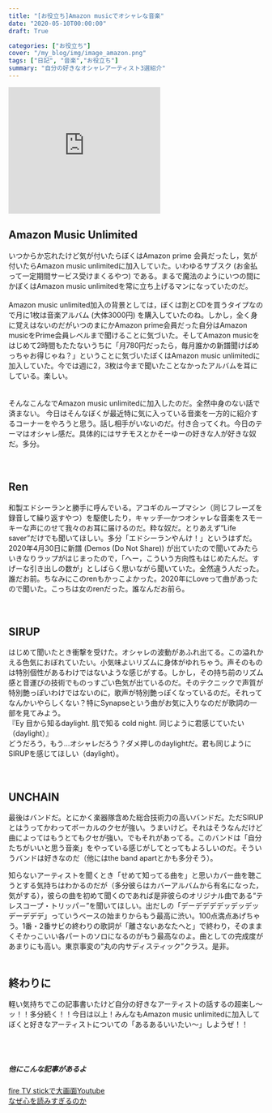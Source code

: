```yaml
---
title: "[お役立ち]Amazon musicでオシャレな音楽"
date: "2020-05-10T00:00:00"
draft: True

categories: ["お役立ち"]
cover: "/my_blog/img/image_amazon.png"
tags: ["日記", "音楽","お役立ち"]
summary: "自分の好きなオシャレアーティスト3選紹介"
---
```


<iframe src="https://rcm-fe.amazon-adsystem.com/e/cm?o=9&p=12&l=ur1&category=musicunlimited&banner=145C9T3K8K0AZHVBRHG2&f=ifr&linkID=37224e6edbb8f7beaa63fbd5055005af&t=sushishushi-22&tracking_id=sushishushi-22" width="300" height="250" scrolling="no" border="0" marginwidth="0" style="border:none;" frameborder="0"></iframe>

  
## Amazon Music Unlimited 
 いつからか忘れたけど気が付いたらぼくはAmazon prime 会員だったし，気が付いたらAmazon music unlimitedに加入していた。いわゆるサブスク (お金払って一定期間サービス受けまくるやつ) である。まるで魔法のようにいつの間にかぼくはAmazon music unlimitedを常に立ち上げるマンになっていたのだ。
  <br>
  <br>
  Amazon music unlimited加入の背景としては，ぼくは割とCDを買うタイプなので月に1枚は音楽アルバム (大体3000円) を購入していたのね。しかし，全く身に覚えはないのだがいつのまにかAmazon prime会員だった自分はAmazon musicをPrime会員レベルまで聞けることに気づいた。そしてAmazon musicをはじめて2時間もたたないうちに「月780円だったら，毎月誰かの新譜聞けばめっちゃお得じゃね？」ということに気づいたぼくはAmazon music unlimitedに加入していた。今では週に2，3枚は今まで聞いたことなかったアルバムを耳にしている。楽しい。
  <br>
  <br>
  <br>
  そんなこんなでAmazon music unlimitedに加入したのだ。全然中身のない話で済まない。
今日はそんなぼくが最近特に気に入っている音楽を一方的に紹介するコーナーをやろうと思う。話し相手がいないのだ。付き合ってくれ。今日のテーマはオシャレ感だ。具体的にはサチモスとかそーゆーの好きな人が好きな奴だ。多分。
<br>
<br>
<br>

  
## Ren  
  
  和製エドシーランと勝手に呼んでいる。アコギのループマシン（同じフレーズを録音して繰り返すやつ）を駆使したり，キャッチ―かつオシャレな音楽をスモーキーな声にのせて我々のお耳に届けるのだ。粋な奴だ。とりあえず“Life saver”だけでも聞いてほしい。多分「エドシーランやんけ！」というはずだ。2020年4月30日に新譜 (Demos (Do Not Share)) が出ていたので聞いてみたらいきなりラップがはじまったので，「へー，こういう方向性もはじめたんだ。すげーな引き出しの数が」としばらく思いながら聞いていた。全然違う人だった。誰だお前。ちなみにこのrenもかっこよかった。2020年にLoveって曲があったので聞いた。こっちは女のrenだった。誰なんだお前ら。
  <br>
  <br>
  <br>
  
  
## SIRUP  
  
  はじめて聞いたとき衝撃を受けた。オシャレの波動があふれ出てる。この溢れかえる色気におぼれていたい。小気味よいリズムに身体がゆれちゃう。声そのものは特別個性があるわけではないような感じがする。しかし，その持ち前のリズム感と音運びの技術でものっすごい色気が出ているのだ。そのテクニックで声質が特別艶っぽいわけではないのに，歌声が特別艶っぽくなっているのだ。それってなんかいやらしくない？特にSynapseという曲がお気に入りなのだが歌詞の一部を見てみよう。<br>
『Ey 目から知るdaylight. 肌で知る cold night. 同じように君感じていたい（daylight）』<br>
どうだろう，もう…オシャレだろう？ダメ押しのdaylightだ。君も同じようにSIRUPを感じてほしい（daylight）。
  <br>
  <br>
  <br>
  
  
## UNCHAIN  
  
  最後はバンドだ。とにかく楽器隊含めた総合技術力の高いバンドだ。ただSIRUPとはうってかわってボーカルのクセが強い。うまいけど。それはそうなんだけど曲によってはもうとてもクセが強い。でもそれがあってる。このバンドは「自分たちがいいと思う音楽」をやっている感じがしてとってもよろしいのだ。そういうバンドは好きなのだ（他にはthe band apartとかも多分そう）。<br>
  
知らないアーティストを聞くとき「せめて知ってる曲を」と思いカバー曲を聴こうとする気持ちはわかるのだが（多分彼らはカバーアルバムから有名になった，気がする），彼らの曲を初めて聞くのであれば是非彼らのオリジナル曲である“テレスコープ・トリッパ－”を聞いてほしい。出だしの「デーデデデデッデッデッデーデデデ」っていうベースの始まりからもう最高に渋い。100点満点あげちゃう。1番・2番サビの終わりの歌詞が「離さないあなたへと」で終わり，そのままくそかっこいい各パートのソロになるのがもう最高なのよ。曲としての完成度があまりにも高い。東京事変の“丸の内サディスティック”クラス。是非。
  <br>
  <br>
  
  
## 終わりに  
  
  軽い気持ちでこの記事書いたけど自分の好きなアーティストの話するの超楽し～ッ！！多分続く！！今日は以上！みんなもAmazon music unlimitedに加入してぼくと好きなアーティストについての「あるあるいいたい～」しようぜ！！
  <br>
  <br>
  
  <br>

##### 他にこんな記事があるよ
[fire TV stickで大画面Youtube](https://susishushi.github.io/my_blog/post/firetv/)
<br>
[なぜ心を読みすぎるのか](https://susishushi.github.io/my_blog/post/kokoro/)